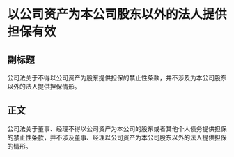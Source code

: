 # 以公司资产为本公司股东以外的法人提供担保有效
## 副标题
公司法关于不得以公司资产为股东提供担保的禁止性条款，并不涉及为本公司股东以外的法人提供担保情形。
## 正文
公司法关于董事、经理不得以公司资产为本公司的股东或者其他个人债务提供担保的禁止性条款，并不涉及董事、经理以公司资产为本公司股东以外的法人提供担保的情形。